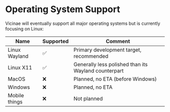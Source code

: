 # Operating System Support

Vicinae will eventually support all major operating systems but is currently focusing on Linux:

| Name | Supported | Comment |
|------|-----------|---------|
| Linux Wayland | ✅ | Primary development target, recommended |
| Linux X11 | ✅ | Generally less polished than its Wayland counterpart |
| MacOS | ❌ | Planned, no ETA (before Windows) |
| Windows | ❌ | Planned, no ETA |
| Mobile things | ❌ | Not planned |
